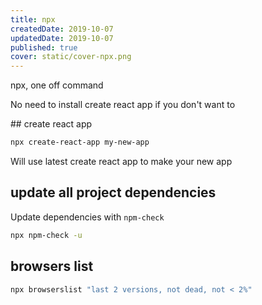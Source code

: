 ```yaml
---
title: npx
createdDate: 2019-10-07
updatedDate: 2019-10-07
published: true
cover: static/cover-npx.png
---
```


npx, one off command

No need to install create react app if you don't want to

## create react app

```bash
npx create-react-app my-new-app
```

Will use latest create react app to make your new app

## update all project dependencies

Update dependencies with `npm-check`

```bash
npx npm-check -u
```

## browsers list

```bash
npx browserslist "last 2 versions, not dead, not < 2%"
```
